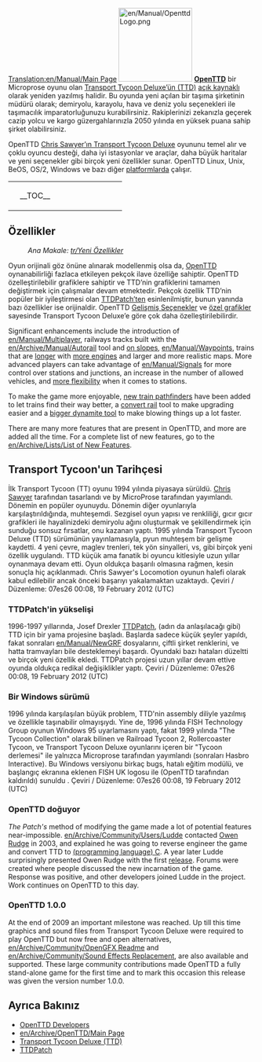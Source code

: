 [[Translation:en/Manual/Main Page]]
{{en/Translation|origin= en/Manual/Main Page
|from  = en
|to    = tr
|Percentage = 10
}}{{tr/Manual/İçindekiler}}
[[File:en/Manual/OpenttdLogo.png|left|150px]]
[http://www.openttd.org/ '''OpenTTD'''] bir Microprose oyunu olan [https://www.wikipedia.org/wiki/tr:Transport_Tycoon Transport Tycoon Deluxe’ün (TTD)] [https://www.wikipedia.org/wiki/tr:Açık_Kaynak açık kaynaklı] olarak yeniden yazılmış halidir. Bu oyunda yeni açılan bir taşıma şirketinin müdürü olarak; demiryolu, karayolu, hava ve deniz yolu seçenekleri ile taşımacılık imparatorluğunuzu kurabilirsiniz. Rakiplerinizi zekanızla geçerek cazip yolcu ve kargo güzergahlarınızla 2050 yılında en yüksek puana sahip şirket olabilirsiniz.

OpenTTD [http://www.chrissawyer.com/info.htm Chris Sawyer’ın Transport Tycoon Deluxe] oyununu temel alır ve çoklu oyuncu desteği, daha iyi istasyonlar ve araçlar, daha büyük haritalar ve yeni seçenekler gibi birçok yeni özellikler sunar. OpenTTD Linux, Unix, BeOS, OS/2, Windows ve bazı diğer [[tr/İşletim sistemi|platformlarda]] çalışır.

{| align="center"
|colspan=2 style="background:none; border:0px"|
|width=200 style="background:none; border:0px"| __TOC__
|style="background:none; border:0px"| [[File:tr/Intro screen.png|frame|center|OpenTTD [[tr/Oyun arayüzü#ana-pencere-icerigi|giriş ekranı]]]]
|}

==Özellikler==
:''Ana Makale: [[tr/Yeni Özellikler]]''

Oyun orijinali göz önüne alınarak modellenmiş olsa da, [http://www.openttd.org/ OpenTTD] oynanabilirliği fazlaca etkileyen pekçok ilave özelliğe sahiptir. OpenTTD özelleştirilebilir grafiklere sahiptir ve TTD’nin grafiklerini tamamen değiştirmek için çalışmalar devam etmektedir. Pekçok özellik TTD’nin popüler bir iyileştirmesi olan [http://www.ttdpatch.net/ TTDPatch’ten] esinlenilmiştir, bunun yanında bazı özellikler ise orijinaldir. OpenTTD [[tr/Gelişmiş Seçenekler|Gelişmiş Seçenekler]] ve [[tr/Manual/NewGRF|özel grafikler]] sayesinde Transport Tycoon Deluxe’e göre çok daha özelleştirilebilirdir.

Significant enhancements include the introduction of [[en/Manual/Multiplayer]], railways tracks built with the [[en/Archive/Manual/Autorail]] tool and [[en/Archive/Manual/Settings/Build on slopes|on slopes]], [[en/Manual/Waypoints]], trains that are [[en/Archive/Manual/Settings/Mammoth trains|longer]] with [[en/Archive/Manual/Multiheaded trains|more engines]] and larger and more realistic maps. More advanced players can take advantage of [[en/Manual/Signals]] for more control over stations and junctions, an increase in the number of allowed vehicles, and [[en/Archive/Manual/Settings/Nonuniform stations|more flexibility]] when it comes to stations.

To make the game more enjoyable, [[en/Archive/Manual/Yet Another PBS Patch|new train pathfinders]] have been added to let trains find their way better, a [[en/Manual/Convert rail|convert rail]] tool to make upgrading easier and a [[en/Archive/Manual/Settings/Extra dynamite|bigger dynamite tool]] to make blowing things up a lot faster.

There are many more features that are present in OpenTTD, and more are added all the time. For a complete list of new features, go to the [[en/Archive/Lists/List of New Features]].

==Transport Tycoon'un Tarihçesi==
İlk Transport Tycoon (TT) oyunu 1994 yılında piyasaya sürüldü. [http://www.chrissawyer.com/ Chris Sawyer] tarafından tasarlandı ve by MicroProse tarafından yayımlandı.
Dönemin en popüler oyunuydu. Dönemin diğer oyunlarıyla karşılaştırıldığında, muhteşemdi. Sezgisel oyun yapısı ve renkliliği, gıcır gıcır grafikleri ile hayalinizdeki demiryolu ağını oluşturmak ve şekillendirmek için sunduğu sonsuz fırsatlar, onu kazanan yaptı.
1995 yılında Transport Tycoon Deluxe (TTD) sürümünün yayınlamasıyla, pyun muhteşem bir gelişme kaydetti. 4 yeni çevre, maglev trenleri, tek yön sinyalleri, vs, gibi birçok yeni özellik uygulandı.
TTD küçük ama fanatik bi oyuncu kitlesiyle uzun yıllar oynanmaya devam etti. Oyun oldukça başarılı olmasına rağmen, kesin sonuçla hiç açıklanmadı. Chris Sawyer's Locomotion oyunun halefi olarak kabul edilebilir ancak önceki başarıyı yakalamaktan uzaktaydı. 
Çeviri / Düzenleme: 07es26 00:08, 19 February 2012 (UTC)

===TTDPatch'in yükselişi===
1996-1997 yıllarında, Josef Drexler [http://www.ttdpatch.net/ TTDPatch], (adın da anlaşılacağı gibi) TTD için bir yama projesine başladı. Başlarda sadece küçük şeyler yapıldı, fakat sonraları [[en/Manual/NewGRF]] dosyalarını, çiftli şirket renklerini, ve hatta tramvayları bile desteklemeyi başardı. Oyundaki bazı hataları düzeltti ve birçok yeni özellik ekledi. TTDPatch projesi uzun yıllar devam ettive oyunda oldukça redikal değişiklikler yaptı. 
Çeviri / Düzenleme: 07es26 00:08, 19 February 2012 (UTC)

===Bir Windows sürümü===
1996 yılında karşılaşılan büyük problem, TTD'nin assembly diliyle yazılmış ve özellikle taşınabilir olmayışıydı. Yine de, 1996 yılında FISH Technology Group oyunun Windows 95 uyarlamasını yaptı, fakat 1999 yılında "The Tycoon Collection" olarak bilinen ve Railroad Tycoon 2, Rollercoaster Tycoon, ve Transport Tycoon Deluxe oyunlarını içeren bir "Tycoon derlemesi" ile yalnızca Microprose tarafından yayımlandı (sonraları Hasbro Interactive). Bu Windows versiyonu birkaç bugs, hatalı eğitim modülü, ve başlangıç ekranına eklenen FISH UK logosu ile (OpenTTD tarafından kaldırıldı)  sunuldu . 
Çeviri / Düzenleme: 07es26 00:08, 19 February 2012 (UTC)

===OpenTTD doğuyor===
''The Patch's'' method of modifying the game made a lot of potential features near-impossible. [[en/Archive/Community/Users/Ludde]] contacted [http://www.tt-forums.net/ Owen Rudge] in 2003, and explained he was going to reverse engineer the game and convert TTD to [https://www.wikipedia.org/wiki/C (programming language) C]. A year later Ludde surprisingly presented Owen Rudge with the first [https://www.wikipedia.org/wiki/Software_release release]. Forums were created where people discussed the new incarnation of the game. Response was positive, and other developers joined Ludde in the project. Work continues on OpenTTD to this day.

===OpenTTD 1.0.0===
At the end of 2009 an important milestone was reached. Up till this time graphics and sound files from Transport Tycoon Deluxe were required to play OpenTTD but now free and open alternatives, [[en/Archive/Community/OpenGFX Readme]] and [[en/Archive/Community/Sound Effects Replacement]], are also available and supported. These large community contributions made OpenTTD a fully stand-alone game for the first time and to mark this occasion this release was given the version number 1.0.0.

==Ayrıca Bakınız==
*[[en/Archive/Community/Developers|OpenTTD Developers]]
*[[en/Archive/OpenTTD/Main Page]]
*[https://www.wikipedia.org/wiki/Transport_Tycoon Transport Tycoon Deluxe (TTD)]
*[http://www.ttdpatch.net/ TTDPatch]